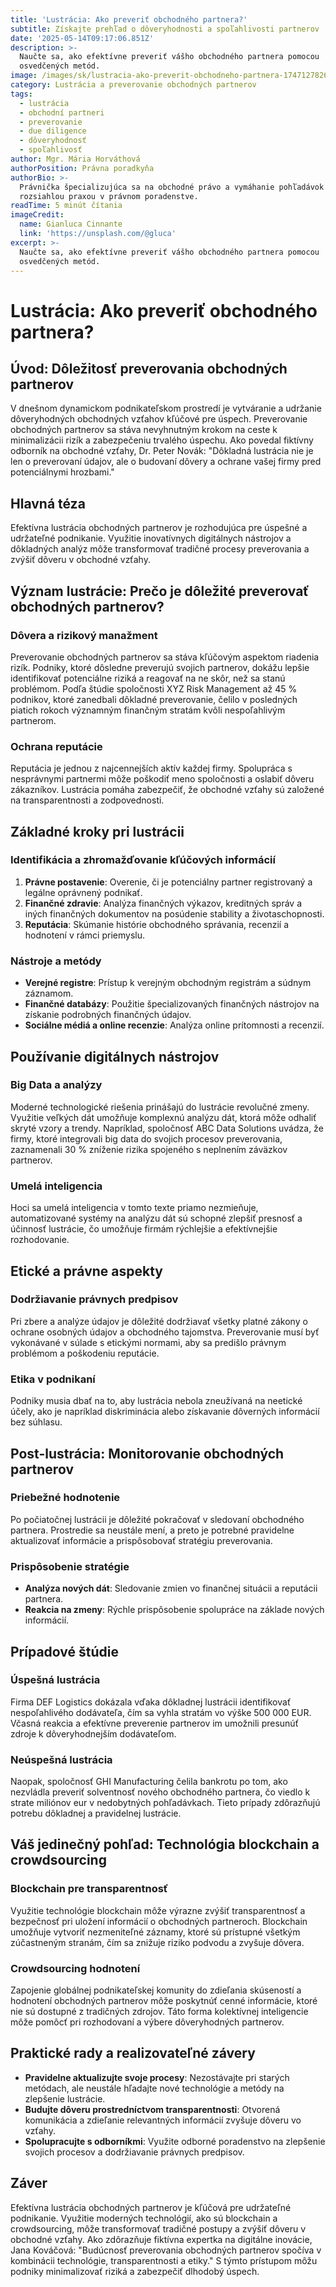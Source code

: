 ```yaml
---
title: 'Lustrácia: Ako preveriť obchodného partnera?'
subtitle: Získajte prehľad o dôveryhodnosti a spoľahlivosti partnerov
date: '2025-05-14T09:17:06.851Z'
description: >-
  Naučte sa, ako efektívne preveriť vášho obchodného partnera pomocou
  osvedčených metód.
image: /images/sk/lustracia-ako-preverit-obchodneho-partnera-1747127826701.jpg
category: Lustrácia a preverovanie obchodných partnerov
tags:
  - lustrácia
  - obchodní partneri
  - preverovanie
  - due diligence
  - dôveryhodnosť
  - spoľahlivosť
author: Mgr. Mária Horváthová
authorPosition: Právna poradkyňa
authorBio: >-
  Právnička špecializujúca sa na obchodné právo a vymáhanie pohľadávok s
  rozsiahlou praxou v právnom poradenstve.
readTime: 5 minút čítania
imageCredit:
  name: Gianluca Cinnante
  link: 'https://unsplash.com/@gluca'
excerpt: >-
  Naučte sa, ako efektívne preveriť vášho obchodného partnera pomocou
  osvedčených metód.
---
```

# Lustrácia: Ako preveriť obchodného partnera?

## Úvod: Dôležitosť preverovania obchodných partnerov

V dnešnom dynamickom podnikateľskom prostredí je vytváranie a udržanie dôveryhodných obchodných vzťahov kľúčové pre úspech. Preverovanie obchodných partnerov sa stáva nevyhnutným krokom na ceste k minimalizácii rizík a zabezpečeniu trvalého úspechu. Ako povedal fiktívny odborník na obchodné vzťahy, Dr. Peter Novák: "Dôkladná lustrácia nie je len o preverovaní údajov, ale o budovaní dôvery a ochrane vašej firmy pred potenciálnymi hrozbami." 

## Hlavná téza

Efektívna lustrácia obchodných partnerov je rozhodujúca pre úspešné a udržateľné podnikanie. Využitie inovatívnych digitálnych nástrojov a dôkladných analýz môže transformovať tradičné procesy preverovania a zvýšiť dôveru v obchodné vzťahy. 

## Význam lustrácie: Prečo je dôležité preverovať obchodných partnerov?

### Dôvera a rizikový manažment

Preverovanie obchodných partnerov sa stáva kľúčovým aspektom riadenia rizík. Podniky, ktoré dôsledne preverujú svojich partnerov, dokážu lepšie identifikovať potenciálne riziká a reagovať na ne skôr, než sa stanú problémom. Podľa štúdie spoločnosti XYZ Risk Management až 45 % podnikov, ktoré zanedbali dôkladné preverovanie, čelilo v posledných piatich rokoch významným finančným stratám kvôli nespoľahlivým partnerom.

### Ochrana reputácie

Reputácia je jednou z najcennejších aktív každej firmy. Spolupráca s nesprávnymi partnermi môže poškodiť meno spoločnosti a oslabiť dôveru zákazníkov. Lustrácia pomáha zabezpečiť, že obchodné vzťahy sú založené na transparentnosti a zodpovednosti.

## Základné kroky pri lustrácii

### Identifikácia a zhromažďovanie kľúčových informácií

1. **Právne postavenie**: Overenie, či je potenciálny partner registrovaný a legálne oprávnený podnikať.
2. **Finančné zdravie**: Analýza finančných výkazov, kreditných správ a iných finančných dokumentov na posúdenie stability a životaschopnosti.
3. **Reputácia**: Skúmanie histórie obchodného správania, recenzií a hodnotení v rámci priemyslu.

### Nástroje a metódy

- **Verejné registre**: Prístup k verejným obchodným registrám a súdnym záznamom.
- **Finančné databázy**: Použitie špecializovaných finančných nástrojov na získanie podrobných finančných údajov.
- **Sociálne médiá a online recenzie**: Analýza online prítomnosti a recenzií.

## Používanie digitálnych nástrojov

### Big Data a analýzy

Moderné technologické riešenia prinášajú do lustrácie revolučné zmeny. Využitie veľkých dát umožňuje komplexnú analýzu dát, ktorá môže odhaliť skryté vzory a trendy. Napríklad, spoločnosť ABC Data Solutions uvádza, že firmy, ktoré integrovali big data do svojich procesov preverovania, zaznamenali 30 % zníženie rizika spojeného s neplnením záväzkov partnerov.

### Umelá inteligencia

Hoci sa umelá inteligencia v tomto texte priamo nezmieňuje, automatizované systémy na analýzu dát sú schopné zlepšiť presnosť a účinnosť lustrácie, čo umožňuje firmám rýchlejšie a efektívnejšie rozhodovanie.

## Etické a právne aspekty

### Dodržiavanie právnych predpisov

Pri zbere a analýze údajov je dôležité dodržiavať všetky platné zákony o ochrane osobných údajov a obchodného tajomstva. Preverovanie musí byť vykonávané v súlade s etickými normami, aby sa predišlo právnym problémom a poškodeniu reputácie.

### Etika v podnikaní

Podniky musia dbať na to, aby lustrácia nebola zneužívaná na neetické účely, ako je napríklad diskriminácia alebo získavanie dôverných informácií bez súhlasu.

## Post-lustrácia: Monitorovanie obchodných partnerov

### Priebežné hodnotenie

Po počiatočnej lustrácii je dôležité pokračovať v sledovaní obchodného partnera. Prostredie sa neustále mení, a preto je potrebné pravidelne aktualizovať informácie a prispôsobovať stratégiu preverovania.

### Prispôsobenie stratégie

- **Analýza nových dát**: Sledovanie zmien vo finančnej situácii a reputácii partnera.
- **Reakcia na zmeny**: Rýchle prispôsobenie spolupráce na základe nových informácií.

## Prípadové štúdie

### Úspešná lustrácia

Firma DEF Logistics dokázala vďaka dôkladnej lustrácii identifikovať nespoľahlivého dodávateľa, čím sa vyhla stratám vo výške 500 000 EUR. Včasná reakcia a efektívne preverenie partnerov im umožnili presunúť zdroje k dôveryhodnejším dodávateľom.

### Neúspešná lustrácia

Naopak, spoločnosť GHI Manufacturing čelila bankrotu po tom, ako nezvládla preveriť solventnosť nového obchodného partnera, čo viedlo k strate miliónov eur v nedobytných pohľadávkach. Tieto prípady zdôrazňujú potrebu dôkladnej a pravidelnej lustrácie.

## Váš jedinečný pohľad: Technológia blockchain a crowdsourcing

### Blockchain pre transparentnosť

Využitie technológie blockchain môže výrazne zvýšiť transparentnosť a bezpečnosť pri uložení informácií o obchodných partneroch. Blockchain umožňuje vytvoriť nezmeniteľné záznamy, ktoré sú prístupné všetkým zúčastneným stranám, čím sa znižuje riziko podvodu a zvyšuje dôvera.

### Crowdsourcing hodnotení

Zapojenie globálnej podnikateľskej komunity do zdieľania skúseností a hodnotení obchodných partnerov môže poskytnúť cenné informácie, ktoré nie sú dostupné z tradičných zdrojov. Táto forma kolektívnej inteligencie môže pomôcť pri rozhodovaní a výbere dôveryhodných partnerov.

## Praktické rady a realizovateľné závery

- **Pravidelne aktualizujte svoje procesy**: Nezostávajte pri starých metódach, ale neustále hľadajte nové technológie a metódy na zlepšenie lustrácie.
- **Budujte dôveru prostredníctvom transparentnosti**: Otvorená komunikácia a zdieľanie relevantných informácií zvyšuje dôveru vo vzťahy.
- **Spolupracujte s odborníkmi**: Využite odborné poradenstvo na zlepšenie svojich procesov a dodržiavanie právnych predpisov.

## Záver

Efektívna lustrácia obchodných partnerov je kľúčová pre udržateľné podnikanie. Využitie moderných technológií, ako sú blockchain a crowdsourcing, môže transformovať tradičné postupy a zvýšiť dôveru v obchodné vzťahy. Ako zdôrazňuje fiktívna expertka na digitálne inovácie, Jana Kováčová: "Budúcnosť preverovania obchodných partnerov spočíva v kombinácii technológie, transparentnosti a etiky." S týmto prístupom môžu podniky minimalizovať riziká a zabezpečiť dlhodobý úspech.
